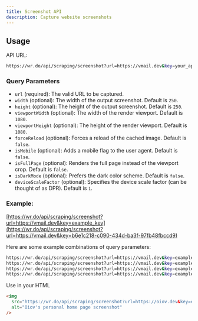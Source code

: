 ```yaml
---
title: Screenshot API
description: Capture website screenshots
---
```


## Usage

API URL:
```bash
https://wr.do/api/scraping/screenshot?url=https://vmail.dev&key=your_api_key
```

### Query Parameters​
- `url` (required): The valid URL to be captured.
- `width` (optional): The width of the output screenshot. Default is `250`.
- `height` (optional): The height of the output screenshot. Default is `250`.
- `viewportWidth` (optional): The width of the render viewport. Default is `1080`.
- `viewportHeight` (optional): The height of the render viewport. Default is `1080`.
- `forceReload` (optional): Forces a reload of the cached image. Default is `false`.
- `isMobile` (optional): Adds a mobile flag to the user agent. Default is `false`.
- `isFullPage` (optional): Renders the full page instead of the viewport crop. Default is `false`.
- `isDarkMode` (optional): Prefers the dark color scheme. Default is `false`.
- `deviceScaleFactor` (optional): Specifies the device scale factor (can be thought of as DPR). Default is `1`.

### Example:

[https://wr.do/api/scraping/screenshot?url=https://vmail.dev&key=example_key](https://wr.do/api/scraping/screenshot?url=https://vmail.dev&key=b6e1c218-c090-434d-ba3f-97fb48fbccd9)

Here are some example combinations of query parameters:

```bash
https://wr.do/api/scraping/screenshot?url=https://vmail.dev&key=example_key
https://wr.do/api/scraping/screenshot?url=https://vmail.dev&key=example_key&width=500&height=500
https://wr.do/api/scraping/screenshot?url=https://vmail.dev&key=example_key&viewportWidth=1920&viewportHeight=1080&isFullPage=true
https://wr.do/api/scraping/screenshot?url=https://vmail.dev&key=example_key&viewportWidth=1920&viewportHeight=1080&isFullPage=true&isDarkMode=true
```

Use in your HTML

```html
<img
  src="https://wr.do/api/scraping/screenshot?url=https://oiov.dev&key=example_key"
  alt="Oiov's personal home page screenshot"
/>
```
